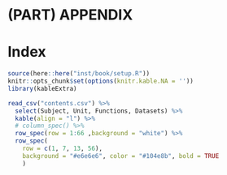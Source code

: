 
# (PART) APPENDIX {-}

# Index {#contents}

```r
source(here::here("inst/book/setup.R"))
knitr::opts_chunk$set(options(knitr.kable.NA = ''))
library(kableExtra)
```

```r
read_csv("contents.csv") %>%
  select(Subject, Unit, Functions, Datasets) %>%
  kable(align = "l") %>%
  # column_spec() %>%
  row_spec(row = 1:66 ,background = "white") %>%
  row_spec(
    row = c(1, 7, 13, 56),
    background = "#e6e6e6", color = "#104e8b", bold = TRUE
    )
```

